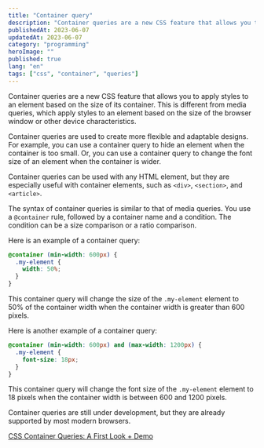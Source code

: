 ```yaml
---
title: "Container query"
description: "Container queries are a new CSS feature that allows you to apply styles to an element based on the size of its container"
publishedAt: 2023-06-07
updatedAt: 2023-06-07
category: "programming"
heroImage: ""
published: true
lang: "en"
tags: ["css", "container", "queries"]
---
```


Container queries are a new CSS feature that allows you to apply styles to an element based on the size of its container. This is different from media queries, which apply styles to an element based on the size of the browser window or other device characteristics.

Container queries are used to create more flexible and adaptable designs. For example, you can use a container query to hide an element when the container is too small. Or, you can use a container query to change the font size of an element when the container is wider.

Container queries can be used with any HTML element, but they are especially useful with container elements, such as `<div>`, `<section>`, and `<article>`.

The syntax of container queries is similar to that of media queries. You use a `@container` rule, followed by a container name and a condition. The condition can be a size comparison or a ratio comparison.

Here is an example of a container query:

```css
@container (min-width: 600px) {
  .my-element {
    width: 50%;
  }
}
```

This container query will change the size of the `.my-element` element to 50% of the container width when the container width is greater than 600 pixels.

Here is another example of a container query:

```css
@container (min-width: 600px) and (max-width: 1200px) {
  .my-element {
    font-size: 18px;
  }
}
```

This container query will change the font size of the `.my-element` element to 18 pixels when the container width is between 600 and 1200 pixels.

Container queries are still under development, but they are already supported by most modern browsers.

[CSS Container Queries: A First Look + Demo](https://www.bram.us/2021/03/28/css-container-queries-a-first-look-and-demo/)